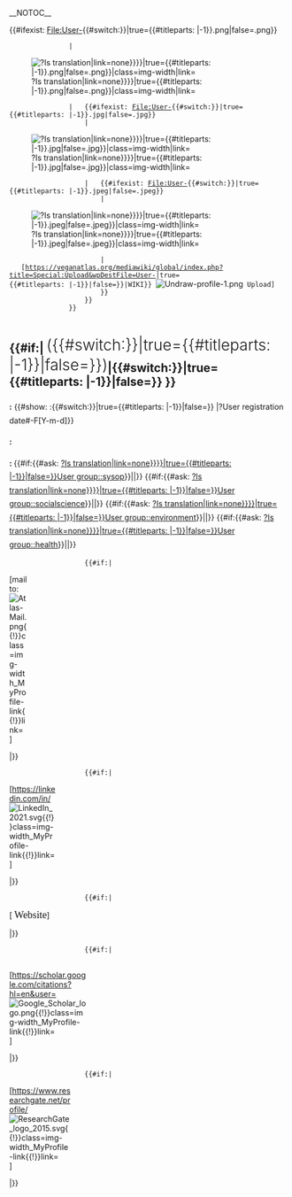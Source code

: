 __NOTOC__<noinclude>{{X/Template
|description=This template adds a header for user pages. It is usually added with the [[Form:MyProfile|MyProfile form]].
|forms=
{{X/Template/Form|1|form=MyProfile}}
{{X/Template/Template|2|template=X/MyProfile/Header}}
|extensions=
{{X/Template/Extension|extension=Semantic_MediaWiki}}
{{X/Template/Extension|extension=Semantic_Extra_Special_Properties}}
|templates=
{{X/Template/Template|1|template=X/MyProfile/Header}}
{{X/Template/Template|2|template=X/SetProperty}}
|files=
{{X/Template/File|file=Undraw-profile-1.png}}
{{X/Template/File|file=Atlas-Mail.png}}
{{X/Template/File|file=Google_Scholar_logo.png|source=commons}}
{{X/Template/File|file=ResearchGate_logo_2015.svg|source=commons}}
|i18n=
{{X/Template/i18n|i18n=atlas-userprofile-header-usersince}}
{{X/Template/i18n|i18n=atlas-userprofile-header-latestedit}}
{{X/Template/i18n|i18n=atlas-userprofile-header-groups}}
{{X/Template/i18n|i18n=atlas-userprofile-header-group-sysop}}
{{X/Template/i18n|i18n=atlas-userprofile-header-group-socialscience}}
{{X/Template/i18n|i18n=atlas-userprofile-header-group-environment}}
{{X/Template/i18n|i18n=atlas-userprofile-header-group-header}}
{{X/Template/i18n|i18n=atlas-userprofile-header-comingsoon}}
|templatedata=
<templatedata>
{
    "description": "",
    "params": {
        "realname": {
            "type": "string",
            "suggested": true,
            "description": "Real name"
        },
        "email": {
            "type": "string",
            "description": "Email address"
        },
        "linkedin": {
            "type": "string",
            "description": "LinkedIn username"
        },
        "website": {
            "type": "string",
            "description": "Website URL"
        },
        "researchgate": {
            "type": "string",
            "description": "Researchgate username"
        },
        "googlescholar": {
            "type": "string",
            "description": "Google Scholar user ID"
        }
    }
}
</templatedata>
}}</noinclude><includeonly>{{X/SetProperty|Is translation}}
<div class="container my-5">
    <div class="row">
        <div class="col-12 col-sm-3 p-5 pt-0 p-sm-0">
            <div class="d-flex justify-content-center align-items-center border MyProfile-Image" style="border-radius:50%"><!--
             -->{{#ifexist: File:User-{{#switch:{{lc:{{#show: {{FULLPAGENAME}} |?Is translation|link=none}}}}|true={{#titleparts: {{PAGENAME}}|-1}}.png|false={{PAGENAME}}.png}}
                |   <div>[[File:User-{{#switch:{{lc:{{#show: {{FULLPAGENAME}} |?Is translation|link=none}}}}|true={{#titleparts: {{PAGENAME}}|-1}}.png|false={{PAGENAME}}.png}}|class=img-width|link=]]</div>
                |   {{#ifexist: File:User-{{#switch:{{lc:{{#show: {{FULLPAGENAME}} |?Is translation|link=none}}}}|true={{#titleparts: {{PAGENAME}}|-1}}.jpg|false={{PAGENAME}}.jpg}}
                    |   <div>[[File:User-{{#switch:{{lc:{{#show: {{FULLPAGENAME}} |?Is translation|link=none}}}}|true={{#titleparts: {{PAGENAME}}|-1}}.jpg|false={{PAGENAME}}.jpg}}|class=img-width|link=]]</div>
                    |   {{#ifexist: File:User-{{#switch:{{lc:{{#show: {{FULLPAGENAME}} |?Is translation|link=none}}}}|true={{#titleparts: {{PAGENAME}}|-1}}.jpeg|false={{PAGENAME}}.jpeg}}
                        |   <div>[[File:User-{{#switch:{{lc:{{#show: {{FULLPAGENAME}} |?Is translation|link=none}}}}|true={{#titleparts: {{PAGENAME}}|-1}}.jpeg|false={{PAGENAME}}.jpeg}}|class=img-width|link=]]</div>
                        |   [https://veganatlas.org/mediawiki/global/index.php?title=Special:Upload&wpDestFile=User-{{urlencode:{{#switch:{{lc:{{#show: {{FULLPAGENAME}} |?Is translation|link=none}}}}|true={{#titleparts: {{PAGENAME}}|-1}}|false={{PAGENAME}}}}|WIKI}} [[File:Undraw-profile-1.png|class=img-width MyProfile-Image|link=]] <span class="d-none" id="MyProfile-Image-Upload">Upload</span>]
                        }}
                    }}
                }}
            </div>
        </div>
        <div class="col-12 col-sm-8 offset-sm-1 d-flex flex-column">
            <h2 class="mt-0 pt-0">{{#if:{{{realname|}}}|{{{realname}}} <span style="font-size:1.75rem; font-weight: 300; vertical-align:10%">({{#switch:{{lc:{{#show: {{FULLPAGENAME}} |?Is translation|link=none}}}}|true={{#titleparts: {{PAGENAME}}|-1}}|false={{PAGENAME}}}})</span>|{{#switch:{{lc:{{#show: {{FULLPAGENAME}} |?Is translation|link=none}}}}|true={{#titleparts: {{PAGENAME}}|-1}}|false={{PAGENAME}}}} }}</h2>
            <div style="line-height:1.75">
                <div><b>{{int:atlas-userprofile-header-usersince}}:</b> {{#show: {{NAMESPACE}}:{{#switch:{{lc:{{#show: {{FULLPAGENAME}} |?Is translation|link=none}}}}|true={{#titleparts: {{PAGENAME}}|-1}}|false={{PAGENAME}}}} |?User registration date#-F[Y-m-d]}}</div>
                <div><b>{{int:atlas-userprofile-header-latestedit}}:</b> <span class="text-secondary" style="font-family:'Klee One'">{{int:atlas-userprofile-header-comingsoon}}</span></div>
                <div><b>{{int:atlas-userprofile-header-groups}}: </b><!--
                    --><span class="MyProfile-usergroups"><!--
                    -->{{#if:{{#ask: [[User:{{#switch:{{lc:{{#show: {{FULLPAGENAME}} |?Is translation|link=none}}}}|true={{#titleparts: {{PAGENAME}}|-1}}|false={{PAGENAME}}}}]][[User group::sysop]]}}|<span>{{int:atlas-userprofile-header-group-sysop}}</span>|}}<!--
                    -->{{#if:{{#ask: [[User:{{#switch:{{lc:{{#show: {{FULLPAGENAME}} |?Is translation|link=none}}}}|true={{#titleparts: {{PAGENAME}}|-1}}|false={{PAGENAME}}}}]][[User group::socialscience]]}}|<span>{{int:atlas-userprofile-header-group-socialscience}}</span>|}}<!--
                    -->{{#if:{{#ask: [[User:{{#switch:{{lc:{{#show: {{FULLPAGENAME}} |?Is translation|link=none}}}}|true={{#titleparts: {{PAGENAME}}|-1}}|false={{PAGENAME}}}}]][[User group::environment]]}}|<span>{{int:atlas-userprofile-header-group-environment}}</span>|}}<!--
                    -->{{#if:{{#ask: [[User:{{#switch:{{lc:{{#show: {{FULLPAGENAME}} |?Is translation|link=none}}}}|true={{#titleparts: {{PAGENAME}}|-1}}|false={{PAGENAME}}}}]][[User group::health]]}}|<span>{{int:atlas-userprofile-header-group-health}}</span>|}}<!--
                    --></span>
                </div>
            </div>
            <div class="d-flex flex-column mt-5" style="row-gap:1.5em;" id="{{PAGENAME}}-links">
                <div class="d-flex flex-row" style="column-gap:1.5em;" id="{{PAGENAME}}-socials">
                    {{#if:{{{email|}}}|<div style="width:2.35em">[mailto:{{{email}}} <span title="Email">[[File:Atlas-Mail.png{{!}}class=img-width MyProfile-link{{!}}link=]]</span>]</div>|}}
                    {{#if:{{{linkedin|}}}|<div class="hide-external" style="width:6em">[https://linkedin.com/in/{{{linkedin}}} <span title="LinkedIn">[[File:LinkedIn 2021.svg{{!}}class=img-width MyProfile-link{{!}}link=]]</span>]</div>|}}
                    {{#if:{{{website|}}}|<div class="hide-external MyProfile-link">[{{{website}}} <span class="text-primary" style="font-family:'Klee One'; font-size:1.15rem" title="Website">Website</span>]</div>|}}
                </div>
                <div class="d-flex flex-row" style="column-gap:1.5em;" id="{{PAGENAME}}-research">
                    {{#if:{{{googlescholar|}}}|<div class="hide-external" style="width:10em; padding-top:2px">[https://scholar.google.com/citations?hl=en&user={{{googlescholar}}} <span title="Google Scholar">[[File:Google_Scholar_logo.png{{!}}class=img-width MyProfile-link{{!}}link=]]</span>]</div>|}}
                    {{#if:{{{researchgate|}}}|<div class="hide-external" style="width:8em">[https://www.researchgate.net/profile/{{{researchgate}}} <span title="ResearchGate">[[File:ResearchGate logo 2015.svg{{!}}class=img-width MyProfile-link{{!}}link=]]</span>]</div>|}}
                </div>
            </div>
        </div>
    </div>
</div></includeonly>